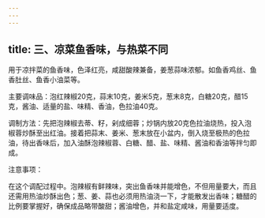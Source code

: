 ```yaml
---
---
---
```

title: 三、凉菜鱼香味，与热菜不同
---




用于凉拌菜的鱼香味，色泽红亮，咸甜酸辣兼备，姜葱蒜味浓郁。如鱼香鸡丝、鱼香肚丝、鱼香小油菜等。

主要调味品：泡红辣椒20克，蒜末10克，姜米5克，葱末8克，白糖20克，醋15克，酱油、适量的盐、味精、香油，色拉油40克。

调制方法：先把泡辣椒去蒂、籽，剁成细蓉；炒锅内放20克色拉油烧热，投入泡椒蓉炒酥至出红油。接着把蒜末、姜米、葱末放在小盆内，倒入烧至极热的色拉油，待出香味后，加入油酥泡辣椒蓉、白糖、醋、盐、味精、酱油和香油等拌匀即成。

注意事项：

在这个调配过程中。泡辣椒有鲜辣味，突出鱼香味并能增色，不但用量要大，而且还需用热油炒酥出色；葱、姜、蒜也必须用热油浇一下，才能散发出香味；糖醋的比例要掌握好，确保成品略带酸甜；酱油增色，并和盐定咸味，用量要适度。